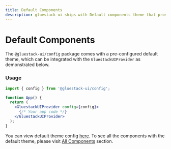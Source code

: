 ```yaml
---
title: Default Components
description: gluestack-ui ships with Default components theme that provide access to theme values.
---
```



<Meta title="ui/Theme Configuration/Theme/Default Components" />

# Default Components

The `@gluestack-ui/config` package comes with a pre-configured default theme, which can be integrated with the `GluestackUIProvider` as demonstrated below.

### Usage

```jsx
import { config } from '@gluestack-ui/config';

function App() {
  return (
    <GluestackUIProvider config={config}>
      {/* Your app code */}
    </GluestackUIProvider>
  );
}
```

You can view default theme config [here](https://github.com/gluestack/gluestack-ui/tree/main/packages/config). To see all the components with the default theme, please visit [All Components](https://gluestack.io/ui/docs/overview/all-components) section.

